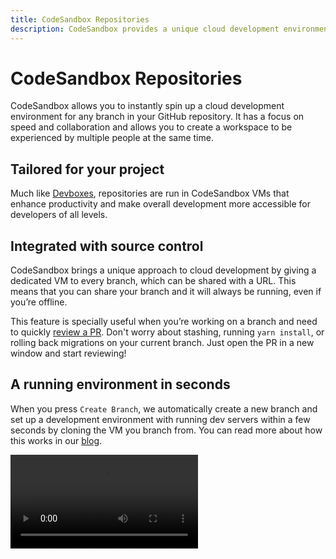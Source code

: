 ```yaml
---
title: CodeSandbox Repositories
description: CodeSandbox provides a unique cloud development environment that instantly spins up any branch in your GitHub repository.
---
```



# CodeSandbox Repositories

CodeSandbox allows you to instantly spin up a cloud development environment for any branch in your GitHub repository. It has a focus on speed and collaboration and allows you to create a workspace to be experienced by multiple people at the same time.

## Tailored for your project

Much like [Devboxes](/learn/devboxes/overview), repositories are run in CodeSandbox VMs that enhance productivity and make overall development more accessible for developers of all levels.

## Integrated with source control

CodeSandbox brings a unique approach to cloud development by giving a dedicated VM to every branch, which can be shared with a URL. This means that you can share your branch and it will always be running, even if you’re offline.

This feature is specially useful when you’re working on a branch and need to quickly [review a PR](./review). Don't worry about stashing, running `yarn install`, or rolling back migrations on your current branch. Just open the PR in a new window and start reviewing!

## A running environment in seconds

When you press `Create Branch`, we automatically create a new branch and set up a development environment with running dev servers within a few seconds by cloning the VM you branch from. You can read more about how this works in our [blog](https://codesandbox.io/blog/how-we-clone-a-running-vm-in-2-seconds).

<Video src="../../repo-branching.mp4" />

If you are looking at someone’s PR and want to quickly test a suggestion, simply click `Create Branch`, write the code and share a link to your changes. If you’re happy with the changes, merge that into the existing PR. All of this in under a minute.

## Understanding repository imports

CodeSandbox handles imported repositories on a per-workspace basis. This means that the changes made to a repository in one workspace will only be visible to users within that workspace until those changes are synced with GitHub. 

Because of the repository access permissions within a workspace, the following scenarios apply:

- When a repository gets imported to a workspace, that version of the repo can only be accessed by the workspace team members.
- When a repository gets opened as a public repo, the user opening it will get the public version of the repo, which is a standalone, read-only version that might not match up with a version of the same repo that has been imported to a workspace.

At any given time, you can switch through the different available versions of the CodeSandbox repository by clicking the chevron icon next to the repo name on the top bar of the editor and then selecting a workspace under "Change workspace", as shown below.

![Changing the workspace of a repository](../images/repo-change-workspace.jpg)
